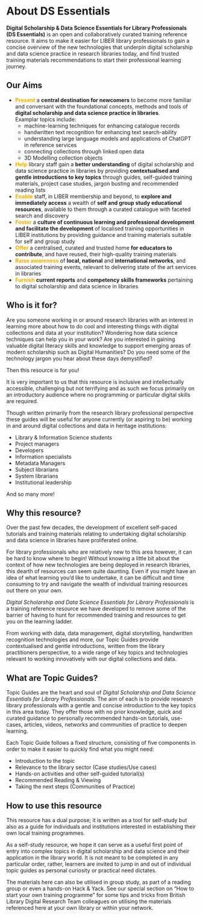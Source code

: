 # About DS Essentials {.unnumbered}

**Digital Scholarship & Data Science Essentials for Library Professionals (DS Essentials)** is an open and collaboratively curated training reference resource. It aims to make it easier for LIBER library professionals to gain a concise overview of the new technologies that underpin digital scholarship and data science practice in research libraries today, and find trusted training materials recommendations to start their professional learning journey.

## Our Aims

- <span style="color:#f0ad00;">**Present**</span> a **central destination for newcomers** to become more familiar and conversant with the foundational concepts, methods and tools of **digital scholarship and data science practice in libraries**.<br> Examplar topics include:
   * machine-learning techniques for enhancing catalogue records
   * handwritten text recognition for enhancing text search-ability
   * understanding large language models and applications of ChatGPT in reference services
   * connecting collections through linked open data 
   * 3D Modelling collection objects
- <span style="color:#f0ad00;">**Help**</span> library staff gain a **better understanding** of digital scholarship and data science practice in libraries by providing **contextualised and gentle introductions to key topics** through guides, self-guided training materials, project case studies, jargon busting and recommended reading lists
- <span style="color:#f0ad00;">**Enable**</span> staff, in LIBER membership and beyond, to **explore and immediately access** a wealth of **self and group study educational resources**, available to them through a curated catalogue with faceted search and discovery
- <span style="color:#f0ad00;">**Foster**</span> a **culture of continuous learning and professional development and facilitate the development** of localised training opportunities in LIBER institutions by providing guidance and training materials suitable for self and group study
- <span style="color:#f0ad00;">**Offer**</span> a centralised, curated and trusted home **for educators to contribute**, and have reused, their high-quality training materials
- <span style="color:#f0ad00;">**Raise awareness**</span> of **local, national** and **international networks**, and associated training events, relevant to delivering state of the art services in libraries
- <span style="color:#f0ad00;">**Furnish**</span> **current reports** and **competency skills frameworks** pertaining to digital scholarship and data science in libraries


## Who is it for?
Are you someone working in or around research libraries with an interest in learning more about how to do cool and interesting things with digital collections and data at your institution? Wondering how data science techniques can help you in your work? Are you interested in gaining valuable digital literacy skills and knowledge to support emerging areas of modern scholarship such as Digital Humanities? Do you need some of the technology jargon you hear about these days demystified?

Then this resource is for you!

It is very important to us that this resource is inclusive and intellectually accessible, challenging but not terrifying and as such we focus primarily on an introductory audience where no programming or particular digital skills are required.

Though written primarily from the research library professional perspective these guides will be useful for anyone currently (or aspiring to be) working in and around digital collections and data in heritage institutions:


- Library & Information Science students
- Project managers
- Developers
- Information specialists
- Metadata Managers
- Subject librarians
- System librarians
- Institutional leadership

And so many more!


## Why this resource?

Over the past few decades, the development of excellent self-paced tutorials and training materials relating to undertaking digital scholarship and data science in libraries have proliferated online. 

For library professionals who are relatively new to this area however, it can be hard to know where to begin! Without knowing a little bit about the context of how new technologies are being deployed in research libraries, this dearth of resources can seem quite daunting. Even if you might have an idea of what learning you’d like to undertake, it can be difficult and time consuming to try and navigate the wealth of individual training resources out there on your own.

*Digital Scholarship and Data Science Essentials for Library Professionals* is a training reference resource we have developed to remove some of the barrier of having to hunt for recommended training and resources to get you on the learning ladder. 

From working with data, data management, digital storytelling, handwritten recognition technologies and more, our Topic Guides provide contextualised and gentle introductions, written from the library practitioners perspective, to a wide range of key topics and technologies relevant to working innovatively with our digital collections and data. 

## What are Topic Guides?

Topic Guides are the heart and soul of *Digital Scholarship and Data Science Essentials for Library Professionals*. The aim of each is to provide research library professionals with a gentle and concise introduction to the key topics in this area today. They offer those with no prior knowledge, quick and curated guidance to personally recommended hands-on tutorials, use-cases, articles, videos, networks and communities of practice to deepen learning.

Each Topic Guide follows a fixed structure, consisting of five components in order to make it easier to quickly find what you might need: 

- Introduction to the topic
- Relevance to the library sector (Case studies/Use cases)
- Hands-on activities and other self-guided tutorial(s)
- Recommended Reading & Viewing
- Taking the next steps (Communities of Practice)

## How to use this resource

This resource has a dual purpose; it is written as a tool for self-study but also as a guide for individuals and institutions interested in establishing their own local training programmes. 

As a self-study resource, we hope it can serve as a useful first point of entry into complex topics in digital scholarship and data science and their application in the library world. It is not meant to be completed in any particular order, rather, learners are invited to jump in and out of individual topic guides as personal curiosity or practical need dictates.

The materials here can also be utilised in group study, as part of a reading group or even a hands-on Hack & Yack. See our special section on “How to start your own training programme” for some tips and tricks from British Library Digital Research Team colleagues on utilising the materials referenced here at your own library or within your network. 
 


